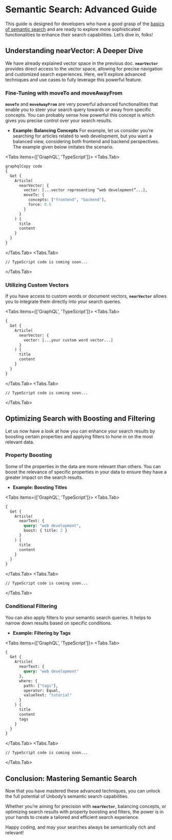 
# Semantic Search: Advanced Guide

This guide is designed for developers who have a good grasp of the [basics of semantic search](/docs/graphql-api/search/semantic-search) and are ready to explore more sophisticated functionalities to enhance their search capabilities. Let’s dive in, folks!

## **Understanding nearVector: A Deeper Dive**

We have already explained vector space in the previous doc. **`nearVector`** provides direct access to the vector space, allowing for precise navigation and customized search experiences. Here, we’ll explore advanced techniques and use cases to fully leverage this powerful feature.

### **Fine-Tuning with moveTo and moveAwayFrom**

**`moveTo`** and **`moveAwayFrom`** are very powerful advanced functionalities that enable you to steer your search query towards or away from specific concepts. You can probably sense how powerful this concept is which gives you precise control over your search results.

- **Example: Balancing Concepts**
  For example, let us consider you’re searching for articles related to web development, but you want a balanced view, considering both frontend and backend perspectives. The example given below imitates the scenario.

<Tabs items={['GraphQL', 'TypeScript']}>
<Tabs.Tab>
  ```graphql copy
  graphqlCopy code
  {
    Get {
      Article(
        nearVector: {
          vector: [...vector representing “web development”...],
          moveTo: {
            concepts: ["frontend", "backend"],
            force: 0.5
          }
        }
      ) {
        title
        content
      }
    }
  }
  ```
</Tabs.Tab>
<Tabs.Tab>
```tsx
// TypeScript code is coming soon...
```
</Tabs.Tab>
</Tabs>

### **Utilizing Custom Vectors**

If you have access to custom words or document vectors, **`nearVector`** allows you to integrate them directly into your search queries.

<Tabs items={['GraphQL', 'TypeScript']}>
<Tabs.Tab>
```graphql copy
{
  Get {
    Article(
      nearVector: {
        vector: [...your custom word vector...]
      }
    ) {
      title
      content
    }
  }
}
```
</Tabs.Tab>
<Tabs.Tab>
```tsx
// TypeScript code is coming soon...
```
</Tabs.Tab>
</Tabs>

## **Optimizing Search with Boosting and Filtering**

Let us now have a look at how you can enhance your search results by boosting certain properties and applying filters to hone in on the most relevant data.

### **Property Boosting**

Some of the properties in the data are more relevant than others. You can boost the relevance of specific properties in your data to ensure they have a greater impact on the search results.

- **Example: Boosting Titles**

<Tabs items={['GraphQL', 'TypeScript']}>
<Tabs.Tab>
  ```graphql copy
  {
    Get {
      Article(
        nearText: {
          query: "web development",
          boost: { title: 2 }
        }
      ) {
        title
        content
      }
    }
  }
  ```
</Tabs.Tab>
<Tabs.Tab>

```tsx
// TypeScript code is coming soon...
```

</Tabs.Tab>
</Tabs>

### **Conditional Filtering**

You can also apply filters to your semantic search queries. It helps to narrow down results based on specific conditions.

- **Example: Filtering by Tags**

<Tabs items={['GraphQL', 'TypeScript']}>
<Tabs.Tab>
  ```graphql copy
  {
    Get {
      Article(
        nearText: {
          query: "web development"
        },
        where: {
          path: ["tags"],
          operator: Equal,
          valueText: "tutorial"
        }
      ) {
        title
        content
        tags
      }
    }
  }
  ```
</Tabs.Tab>
<Tabs.Tab>

```tsx
// TypeScript code is coming soon...
```

</Tabs.Tab>
</Tabs>

## **Conclusion: Mastering Semantic Search**

Now that you have mastered these advanced techniques, you can unlock the full potential of Unbody’s semantic search capabilities.

Whether you’re aiming for precision with **`nearVector`**, balancing concepts, or optimizing search results with property boosting and filters, the power is in your hands to create a tailored and efficient search experience.

Happy coding, and may your searches always be semantically rich and relevant!
